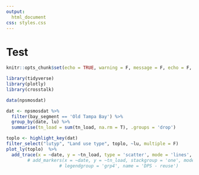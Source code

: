 ```yaml
---
output: 
  html_document
css: styles.css
---
```


# Test

```r
knitr::opts_chunk$set(echo = TRUE, warning = F, message = F, echo = F, fig.path = 'figs/', fig.path = 'figures/')

library(tidyverse)
library(plotly)
library(crosstalk)

data(npsmosdat)

dat <- npsmosdat %>% 
  filter(bay_segment == 'Old Tampa Bay') %>% 
  group_by(date, lu) %>% 
  summarise(tn_load = sum(tn_load, na.rm = T), .groups = 'drop')
```

```r
toplo <- highlight_key(dat)
filter_select("lutyp", "Land use type", toplo, ~lu, multiple = F)
plot_ly(toplo)  %>% 
  add_trace(x = ~date, y = ~tn_load, type = 'scatter', mode = 'lines', line = list(color = 'rgba(49,130,189, 1)', width = 2))
        # add_markers(x = ~date, y = ~tn_load, stackgroup = 'one', mode = 'none', marker = list(opacity = 0, size = 0), 
                    # legendgroup = 'grp4', name = 'DPS - reuse') 

```



